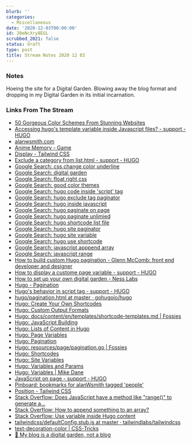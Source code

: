 ```yaml
---
blurb: ''
categories:
  - Miscellaneous
date: '2020-12-03T00:00:00'
id: 20eNcXry8EGL
scrubbed_2021: false
status: draft
type: post
title: Stream Notes 2020 12 03
---
```


### Notes

Hoeing the site for a Digital Garden. Blowing away the blog format and dropping in my Digital Garden in its initial incarnation. 


### Links From The Stream


- [50 Gorgeous Color Schemes From Stunning Websites](https://visme.co/blog/website-color-schemes/)
- [Accessing hugo's template variable inside Javascript files? - support - HUGO](https://discourse.gohugo.io/t/accessing-hugos-template-variable-inside-javascript-files/8780/10)
- [alanwsmith.com](https://web.archive.org/web/20010718194708/http://www.alanwsmith.com/)
- [Anime Memory - Game](https://cs.csub.edu/~arodriguez/cs2680/FinalProject/game.html)
- [Display - Tailwind CSS](https://tailwindcss.com/docs/display)
- [Exclude a category from list.html - support - HUGO](https://discourse.gohugo.io/t/exclude-a-category-from-list-html/25019)
- [Google Search: css change color underline](https://www.google.com/search?client=safari&rls=en&q=css+change+color+underline&ie=UTF-8&oe=UTF-8)
- [Google Search: digital garden](https://www.google.com/search?client=safari&rls=en&q=digital+garden&ie=UTF-8&oe=UTF-8)
- [Google Search: float right css](https://www.google.com/search?client=safari&rls=en&q=float+right+css&ie=UTF-8&oe=UTF-8)
- [Google Search: good color themes](https://www.google.com/search?client=safari&rls=en&q=good+color+themes&ie=UTF-8&oe=UTF-8)
- [Google Search: hugo code inside 'script' tag](https://www.google.com/search?client=safari&rls=en&q=hugo+code+inside+%3Cscript%3E+tag&ie=UTF-8&oe=UTF-8)
- [Google Search: hugo exclude tag paginator](https://www.google.com/search?client=safari&rls=en&q=hugo+exclude+tag+paginator&ie=UTF-8&oe=UTF-8)
- [Google Search: hugo inside javascript](https://www.google.com/search?client=safari&rls=en&q=hugo+inside+javascript&ie=UTF-8&oe=UTF-8)
- [Google Search: hugo paginate on page](https://www.google.com/search?client=safari&rls=en&q=hugo+paginate+on+page&ie=UTF-8&oe=UTF-8)
- [Google Search: hugo paginate unlimied](https://www.google.com/search?client=safari&rls=en&q=hugo+paginate+unlimied&ie=UTF-8&oe=UTF-8)
- [Google Search: hugo shortcode list file](https://www.google.com/search?client=safari&rls=en&q=hugo+shortcode+list+file&ie=UTF-8&oe=UTF-8)
- [Google Search: hugo site paginator](https://www.google.com/search?client=safari&rls=en&q=hugo+site+paginator&ie=UTF-8&oe=UTF-8)
- [Google Search: hugo site variable](https://www.google.com/search?client=safari&rls=en&q=hugo+site+variable&ie=UTF-8&oe=UTF-8)
- [Google Search: hugo use shortcode](https://www.google.com/search?client=safari&rls=en&q=hugo+use+shortcode&ie=UTF-8&oe=UTF-8)
- [Google Search: javascript apppend array](https://www.google.com/search?client=safari&rls=en&q=javascript+apppend+array&ie=UTF-8&oe=UTF-8)
- [Google Search: javascript range](https://www.google.com/search?client=safari&rls=en&q=javascript+range&ie=UTF-8&oe=UTF-8)
- [How to build custom Hugo pagination - Glenn McComb: front end developer and designer](https://glennmccomb.com/articles/how-to-build-custom-hugo-pagination/)
- [How to display a custome page variable - support - HUGO](https://discourse.gohugo.io/t/how-to-display-a-custome-page-variable/1557)
- [How to set up your own digital garden - Ness Labs](https://nesslabs.com/digital-garden-set-up)
- [Hugo - Pagination](https://bwaycer.github.io/hugo_tutorial.hugo/extras/pagination/)
- [Hugo's behavior in script tag - support - HUGO](https://discourse.gohugo.io/t/hugos-behavior-in-script-tag/20780/5)
- [hugo/pagination.html at master · gohugoio/hugo](https://github.com/gohugoio/hugo/blob/master/tpl/tplimpl/embedded/templates/pagination.html)
- [Hugo: Create Your Own Shortcodes](https://gohugo.io/templates/shortcode-templates/)
- [Hugo: Custom Output Formats](https://gohugo.io/templates/output-formats/)
- [Hugo: docs/content/en/templates/shortcode-templates.md | Fossies](https://fossies.org/linux/hugo/docs/content/en/templates/shortcode-templates.md)
- [Hugo: JavaScript Building](https://gohugo.io/hugo-pipes/js/)
- [Hugo: Lists of Content in Hugo](https://gohugo.io/templates/lists/)
- [Hugo: Page Variables](https://gohugo.io/variables/page/)
- [Hugo: Pagination](https://gohugo.io/templates/pagination/)
- [Hugo: resources/page/pagination.go | Fossies](https://fossies.org/linux/hugo/resources/page/pagination.go)
- [Hugo: Shortcodes](https://gohugo.io/content-management/shortcodes/)
- [Hugo: Site Variables](https://gohugo.io/variables/site/)
- [Hugo: Variables and Params](https://gohugo.io/variables/)
- [Hugo: Variables | Mike Dane](https://www.mikedane.com/static-site-generators/hugo/variables/)
- [JavaScript on page - support - HUGO](https://discourse.gohugo.io/t/javascript-on-page/4166/7)
- [Pinboard: bookmarks for alanWsmith tagged 'people'](https://pinboard.in/u:alanWsmith/t:People/)
- [Position - Tailwind CSS](https://tailwindcss.com/docs/position)
- [Stack Overflow: Does JavaScript have a method like "range()" to generate a...](https://stackoverflow.com/questions/3895478/does-javascript-have-a-method-like-range-to-generate-a-range-within-the-supp)
- [Stack Overflow: How to append something to an array?](https://stackoverflow.com/questions/351409/how-to-append-something-to-an-array)
- [Stack Overflow: Use variable inside Hugo content](https://stackoverflow.com/questions/33373800/use-variable-inside-hugo-content)
- [tailwindcss/defaultConfig.stub.js at master · tailwindlabs/tailwindcss](https://github.com/tailwindlabs/tailwindcss/blob/master/stubs/defaultConfig.stub.js#L7)
- [text-decoration-color | CSS-Tricks](https://css-tricks.com/almanac/properties/t/text-decoration-color/)
- [🌱 My blog is a digital garden, not a blog](https://joelhooks.com/digital-garden)
